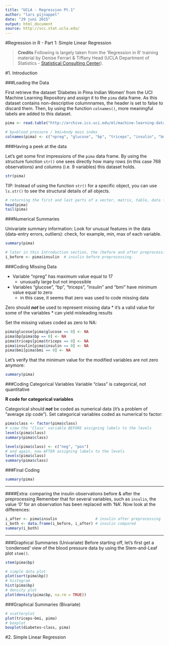 ```yaml
---
title: "UCLA - Regression Pt.1"
author: "lars pijnappel"
date: "29 juni 2015"
output: html_document
source: http://scc.stat.ucla.edu/
---
```


#Regression in R - Part 1: Simple Linear Regression

>**Credits**
Following is largely taken from the 'Regression in R' training material by Denise Ferrari & Tiffany Head (UCLA Department of Statistics - [Statistical Consulting Center][scc]).

#1. Introduction

###Loading the Data

First retrieve the dataset 'Diabetes in Pima Indian Women' from the UCI Machine Learning Repository and assign it to the `pima` data frame. As this dataset contains non-descriptive columnnames, the header is set to false to discard them. Then, by using the function `colnames()`, more meaningful labels are added to this dataset.

```r
pima <- read.table("http://archive.ics.uci.edu/ml/machine-learning-databases/pima-indians-diabetes/pima-indians-diabetes.data", header=F, sep=",")

# bp=blood pressure / bmi=body mass index
colnames(pima) <- c("npreg", "glucose", "bp", "triceps", "insulin", "bmi", "diabetes", "age", "class")
```

###Having a peek at the data

Let's get some first impressions of the `pima` data frame. By using the structure function `str()` one sees directly how many rows (in this case 768 observations) and columns (i.e. 9 variables) this dataset holds.

```r
str(pima)
```

TIP: Instead of using the function `str()` for a specific object, you can use `ls.str()` to see the structural details of all objects.

```r
# returning the first and last parts of a vector, matrix, table, data frame or function.
head(pima)
tail(pima)
```

###Numerical Summaries

Univariate summary information: Look for unusual features in the data (data-entry errors,
outliers): check, for example, min, max of each variable.

```r
summary(pima)

# later in this Introduction section, the (before and after preprocessing) insulin observations are compared side-by-side.
i_before <- pima$insulin  # insulin before preprocessing.
```

###Coding Missing Data

* Variable "npreg" has maximum value equal to 17
    * unusually large but not impossible
* Variables "glucose", "bp", "triceps", "insulin" and "bmi" have minimum value equal to zero
    * in this case, it seems that zero was used to code missing data

Zero should ***not*** be used to represent missing data
* it's a valid value for some of the variables
* can yield misleading results

Set the missing values coded as zero to NA:

```r
pima$glucose[pima$glucose == 0] <- NA
pima$bp[pima$bp == 0] <- NA
pima$triceps[pima$triceps == 0] <- NA
pima$insulin[pima$insulin == 0] <- NA
pima$bmi[pima$bmi == 0] <- NA
```

Let's verify that the minimum value for the modified variables are not zero anymore:

```r
summary(pima)
```

###Coding Categorical Variables
Variable "class" is categorical, not quantitative

**R code for categorical variables**

Categorical should ***not*** be coded as numerical data (it's a problem of "average zip code"). Set categorical variables coded as numerical to factor:

```r
pima$class <- factor(pima$class)
# view the 'Class' variable BEFORE assigning labels to the levels
levels(pima$class)
summary(pima$class)
```

```r
levels(pima$class) <- c("neg", "pos")
# and again, now AFTER assigning labels to the levels
levels(pima$class)
summary(pima$class)
```

###Final Coding
```r
summary(pima)
```

***
####Extra: comparing the insulin observations before & after the preprocessing
Remember that for several variables, such as `insulin`, the value '0' for an observation has been replaced with 'NA'. Now look at the differences:
```r
i_after <- pima$insulin                 # insulin after preprocessing
i_both <- data.frame(i_before, i_after) # insulin compared
summary(i_both)
```
***

###Graphical Summaries (Univariate)
Before starting off, let's first get a 'condensed' view of the blood pressure data by using the Stem-and-Leaf plot `stem()`.
```r
stem(pima$bp)
```


```r
# simple data plot
plot(sort(pima$bp))
# histogram
hist(pima$bp)
# density plot
plot(density(pima$bp, na.rm = TRUE))
```



###Graphical Summaries (Bivariate)

```r
# scatterplot
plot(triceps~bmi, pima)
# boxplot
boxplot(diabetes~class, pima)
```


#2. Simple Linear Regression





[scc]: http://scc.stat.ucla.edu/ 'UCLA Statistical Consulting Center'
